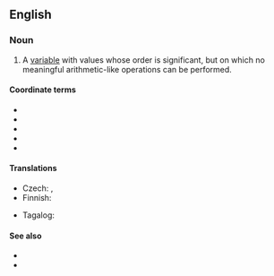 ==English==

===Noun===
{{en-noun}}

# {{lb|en|statistics}} A [[variable]] with values whose order is significant, but on which no meaningful arithmetic-like operations can be performed.
{{examples|examples=<u>Adjective comparison</u>:<br>fast < very fast < very, very fast<br><u>Alphabetical ordering</u>:<br>'''Adams precedes Bonaparte'''<br>Bonaparte + Adams - ''not defined''<br>Bonaparte - Adams - ''not defined''<br>Bonaparte / Adams - ''not defined''<br>Bonaparte * Adams - ''not defined''}}

====Coordinate terms====
* {{l|en|categorical variable}}
* {{l|en|nominal variable}}
* {{l|en|cardinal variable}}
* {{l|en|interval variable}}
* {{l|en|ratio variable}}

====Translations====
{{trans-top|variable}}
* Czech: {{t|cs|pořadová proměnná|f}}, {{t|cs|ordinální proměnná|f}}
* Finnish: {{t|fi|[[järjestysasteikollinen]] [[muuttuja]]}}
{{trans-mid}}
* Tagalog: {{t|tl|panunod na aligin}}
{{trans-bottom}}

====See also====
* {{pedialite|Level of measurement}}
* {{l|en|ordinal scale}}